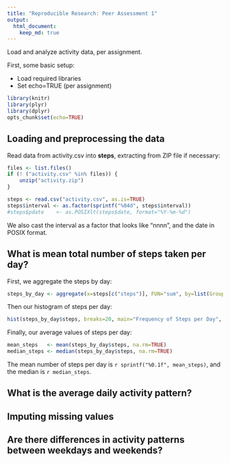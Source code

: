 ```yaml
---
title: "Reproducible Research: Peer Assessment 1"
output: 
  html_document:
    keep_md: true
---
```


Load and analyze activity data, per assignment.

First, some basic setup:

- Load required libraries
- Set echo=TRUE (per assignment)

```r
library(knitr)
library(plyr)
library(dplyr)
opts_chunk$set(echo=TRUE)
```

## Loading and preprocessing the data
Read data from activity.csv into **steps**, extracting from ZIP file if necessary:

```r
files <- list.files()
if (! ("activity.csv" %in% files)) {
    unzip("activity.zip")
}

steps <- read.csv("activity.csv", as.is=TRUE)
steps$interval <- as.factor(sprintf("%04d", steps$interval))
#steps$pdate    <- as.POSIXlt(steps$date, format="%Y-%m-%d")
```

We also cast the interval as a factor that looks like "nnnn", and the date in POSIX format.

## What is mean total number of steps taken per day?

First, we aggregate the steps by day:

```r
steps_by_day <- aggregate(x=steps[c("steps")], FUN="sum", by=list(Group.date=steps$date))
```

Then our histogram of steps per day:

```r
hist(steps_by_day$steps, breaks=20, main="Frequency of Steps per Day", xlab="Steps in a Day")
```

Finally, our average values of steps per day:

```r
mean_steps   <- mean(steps_by_day$steps, na.rm=TRUE)
median_steps <- median(steps_by_day$steps, na.rm=TRUE)
```

The mean number of steps per day is `r sprintf("%0.1f", mean_steps)`, and the median is `r median_steps`.

## What is the average daily activity pattern?



## Imputing missing values



## Are there differences in activity patterns between weekdays and weekends?

